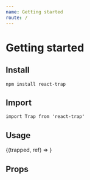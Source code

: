 ```yaml
---
name: Getting started
route: /
---
```



# Getting started

## Install

```
npm install react-trap
```
## Import
```
import Trap from 'react-trap'
```

## Usage 

<Playground >
  <Trap event="click">
    {(trapped, ref) => <Box innerRef={ref} isFocused={trapped} />}
  </Trap>
</Playground>

## Props

<PropsTable of={Trap} />
